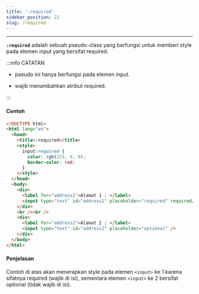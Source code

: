 ```yaml
---
title: ':required'
sidebar_position: 22
slug: /required
---
```


<hr />

**`:required`** adalah sebuah pseudo-class yang berfungsi untuk memberi style pada elemen input yang bersifat required.

:::info CATATAN

- pseudo ini hanya berfungsi pada elemen input.

- wajib menambahkan atribut required.

:::

#### Contoh

<Tabs>
<TabItem value="DEMO" label="DEMO" default>

<Codepen dataSlugHash="oNOxGby" title="pseudo class - required" />

</TabItem>

<TabItem value="COPY CODE" label="COPY CODE">

```html
<!DOCTYPE html>
<html lang="en">
  <head>
    <title>:required</title>
    <style>
      input:required {
        color: rgb(255, 8, 0);
        border-color: red;  
      }
    </style>
  </head>
  <body>
    <div>
      <label for="address1">Alamat 1 : </label>
      <input type="text" id="address1" placeholder="required" required/>
    </div>
    <br /><br />
    <div>
      <label for="address2">Alamat 2 : </label>
      <input type="text" id="address2" placeholder="optional" />
    </div>
  </body>
</html>
```

</TabItem>
</Tabs>

#### Penjelasan

Contoh di atas akan menerapkan style pada elemen `<input>` ke 1 karena sifatnya required (wajib di isi), sementara elemen `<input>` ke 2 bersifat optional (tidak wajib di isi).

